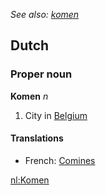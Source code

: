 ''See also: [[komen]]''
==Dutch==
===Proper noun===
'''Komen''' ''n''

# City in [[Belgium]]

====Translations====
*French: [[Comines]]

[[nl:Komen]]